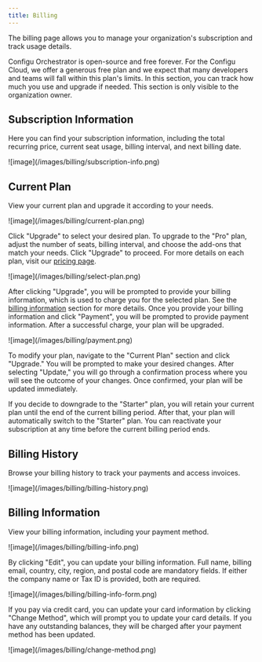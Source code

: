```yaml
---
title: Billing
---
```


The billing page allows you to manage your organization's subscription and track usage details.

<Note>
  Configu Orchestrator is open-source and free forever. For the Configu Cloud, we offer a generous free plan and we
  expect that many developers and teams will fall within this plan's limits. In this section, you can track how much you
  use and upgrade if needed. This section is only visible to the organization owner.
</Note>

## Subscription Information

Here you can find your subscription information, including the total recurring price, current seat usage, billing interval, and next billing date.

<Frame>![image](/images/billing/subscription-info.png)</Frame>

## Current Plan

View your current plan and upgrade it according to your needs.

<Frame>![image](/images/billing/current-plan.png)</Frame>

Click "Upgrade" to select your desired plan. To upgrade to the "Pro" plan, adjust the number of seats, billing interval, and choose the add-ons that match your needs. Click "Upgrade" to proceed. For more details on each plan, visit our [pricing page](https://configu.com/pricing).

<Frame>![image](/images/billing/select-plan.png)</Frame>

After clicking "Upgrade", you will be prompted to provide your billing information, which is used to charge you for the selected plan. See the [billing information](#billing-information) section for more details. Once you provide your billing information and click "Payment", you will be prompted to provide payment information. After a successful charge, your plan will be upgraded.

<Frame>![image](/images/billing/payment.png)</Frame>

To modify your plan, navigate to the "Current Plan" section and click "Upgrade." You will be prompted to make your desired changes. After selecting "Update," you will go through a confirmation process where you will see the outcome of your changes. Once confirmed, your plan will be updated immediately.

If you decide to downgrade to the "Starter" plan, you will retain your current plan until the end of the current billing period. After that, your plan will automatically switch to the "Starter" plan. You can reactivate your subscription at any time before the current billing period ends.

## Billing History

Browse your billing history to track your payments and access invoices.

<Frame>![image](/images/billing/billing-history.png)</Frame>

## Billing Information

View your billing information, including your payment method.

<Frame>![image](/images/billing/billing-info.png)</Frame>

By clicking "Edit", you can update your billing information. Full name, billing email, country, city, region, and postal code are mandatory fields. If either the company name or Tax ID is provided, both are required.

<Frame>![image](/images/billing/billing-info-form.png)</Frame>

If you pay via credit card, you can update your card information by clicking "Change Method", which will prompt you to update your card details. If you have any outstanding balances, they will be charged after your payment method has been updated.

<Frame>![image](/images/billing/change-method.png)</Frame>
